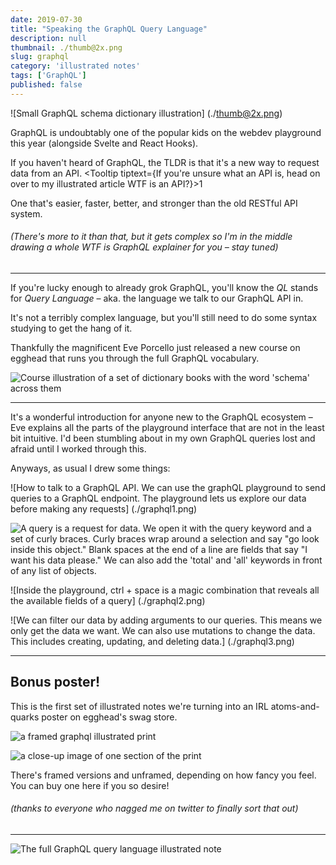 ```yaml
---
date: 2019-07-30
title: "Speaking the GraphQL Query Language"
description: null
thumbnail: ./thumb@2x.png
slug: graphql
category: 'illustrated notes'
tags: ['GraphQL']
published: false
---
```




<NotesContainer>

<TwoCol>

<span>

![Small GraphQL schema dictionary illustration] (./thumb@2x.png)

</span>

<span>

<p><Link to="https://graphql.org/">GraphQL</Link> is undoubtably one of the popular kids on the webdev playground this year (alongside  <Link to="https://svelte.dev/">Svelte</Link> and  <Link to="https://reactjs.org/blog/2019/02/06/react-v16.8.0.html">React Hooks</Link>).</p>

If you haven't heard of GraphQL, the TLDR is that it's a new way to request data from an API. <Tooltip tiptext={<span>If you're unsure what an API is, head on over to my illustrated article <Link to="/api">WTF is an API?</Link></span>}>1</Tooltip>

One that's easier, faster, better, and stronger than the old <Link to="https://en.wikipedia.org/wiki/Representational_state_transfer">RESTful API system</Link>.

</span>

</TwoCol>

###### (There's more to it than that, but it gets complex so I'm in the middle drawing a whole *WTF is GraphQL* explainer for you – stay tuned)

<hr />

If you're lucky enough to already grok GraphQL, you'll know the _QL_ stands for _Query Language_ – aka. the language we talk to our GraphQL API in.  

It's not a terribly complex language, but you'll still need to do some syntax studying to get the hang of it.

Thankfully the magnificent  <Link to="https://twitter.com/eveporcello">Eve Porcello</Link> just released  <Link to="https://egghead.io/courses/graphql-query-language?af=54fd64">a new course on egghead</Link> that runs you through the full GraphQL vocabulary.

<Link to="https://egghead.io/courses/graphql-query-language?af=54fd64">

<img style="max-width: 100%;" src="https://og-image-egghead-course.now.sh/graphql-query-language" alt="Course illustration of a set of dictionary books with the word 'schema' across them" />

</Link>

<hr />

It's a wonderful introduction for anyone new to the GraphQL ecosystem – Eve explains all the parts of the playground interface that are not in the least bit intuitive. I'd been stumbling about in my own GraphQL queries lost and afraid until I worked through this.

Anyways, as usual I drew some things:

![How to talk to a GraphQL API. We can use the graphQL playground to send queries to a GraphQL endpoint. The playground lets us explore our data before making any requests] (./graphql1.png)

![A query is a request for data. We open it with the query keyword and a set of curly braces. Curly braces wrap around a selection and say "go look inside this object." Blank spaces at the end of a line are fields that say "I want his data please." We can also add the 'total' and 'all' keywords in front of any list of objects.](./graphql4.png)

![Inside the playground, ctrl + space is a magic combination that reveals all the available fields of a query] (./graphql2.png)

![We can filter our data by adding arguments to our queries. This means we only get the data we want. We can also use mutations to change the data. This includes creating, updating, and deleting data.] (./graphql3.png)

<hr />

## Bonus poster!

This is the first set of illustrated notes we're turning into an IRL atoms-and-quarks poster on  <Link to="https://store.egghead.io/">egghead's swag store</Link>.


<TwoCol>

![a framed graphql illustrated print](https://store.egghead.io/static/bfa9316ddc6daf628402c215340c890d/96abf/thumb-graphql-query-language-by-eve-porcello_2x_dd5b8572-fca2-4c36-9e4e-d4bfc00a35fb.png)

![a close-up image of one section of the print](https://store.egghead.io/static/414ac8d7c18314d0dc6c873854344166/96abf/perspective_2x_420b9d42-49db-41ac-8aee-1b8fa25c56eb.png)

</TwoCol>

 There's framed versions and unframed, depending on how fancy you feel.  <Link to="https://store.egghead.io/product/poster-graphql-query-language">You can buy one here if you so desire!</Link>
###### (thanks to everyone who nagged me on twitter to finally sort that out)

---

<FullNote coursename="GraphQL Query Language" courselink="https://egghead.io/courses/graphql-query-language?rc=272bjb">

![The full GraphQL query language illustrated note](./graphql_sketchnotes--mini.png)

</FullNote>

</NotesContainer>

